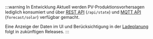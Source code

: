 :::warning In Entwicklung
Aktuell werden PV-Produktionsvorhersagen lediglich konsumiert und über [REST API](/docs/integrations/rest-api) (`/api/state`) und [MQTT API](/docs/integrations/mqtt-api) (`forecast/solar`) verfügbar gemacht.

Eine Anzeige der Daten im UI und Berücksichtigung in der [Ladeplanung](/docs/features/plans) folgt in zukünftigen Releases.
:::